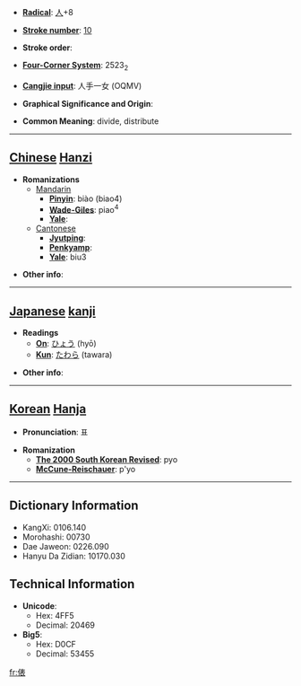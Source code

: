 * '''[[Wiktionary:Chinese radical index| Radical]]''': [[Wiktionary:Chinese radical index 人|人]]+8

* '''[[Wiktionary:Chinese total strokes index|Stroke number]]''': [[Wiktionary:Chinese total strokes index 10|10]]

* '''Stroke order''': 

* '''[[Wiktionary:Chinese four corner index|Four-Corner System]]''': 2523<sub>2</sub>

* '''[[Wiktionary:Chinese Cangjie index|Cangjie input]]''': 人手一女 (OQMV)

* '''Graphical Significance and Origin''': 

* '''Common Meaning''': divide, distribute

----

== [[Chinese]] [[Hanzi]] ==

* '''Romanizations'''
** [[Mandarin]]
*** '''[[Pinyin]]''': biào (biao4)
*** '''[[Wade-Giles]]''': piao<sup>4</sup>
*** '''[[Yale]]''': 
**[[Cantonese]]
***'''[[Jyutping]]''':
***'''[[Penkyamp]]''': 
***'''[[Yale]]''': biu3

* '''Other info''': 

----

== [[Japanese]] [[kanji]] ==

* '''Readings'''
** '''[[On]]''': [[ひょう]] (hyō)
** '''[[Kun]]''': [[たわら]] (tawara)

* '''Other info''':  

----

== [[Korean]] [[Hanja]] ==

* '''Pronunciation''': 표

* '''Romanization'''
** '''[[The 2000 South Korean Revised Romanization|The 2000 South Korean Revised]]''': pyo
** '''[[McCune-Reischauer]]''': p'yo

----

== Dictionary Information ==

* KangXi: 0106.140
* Morohashi: 00730
* Dae Jaweon: 0226.090
* Hanyu Da Zidian: 10170.030

== Technical Information ==

* '''Unicode''':
** Hex: 4FF5
** Decimal: 20469
* '''Big5''':
** Hex: D0CF
** Decimal: 53455

[[fr:俵]]